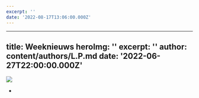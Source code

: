 ```yaml
---
excerpt: ''
date: '2022-08-17T13:06:00.000Z'
---
```


***

title: Weeknieuws
heroImg: ''
excerpt: ''
author: content/authors/L.P.md
date: '2022-06-27T22:00:00.000Z'
--------------------------------

![](/uploads/2232-1.jpg "")

*
